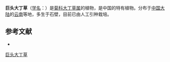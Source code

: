 {{Speciesbox
| name = 巨头大丁草
| status = 
| status_system = 
| image =
| genus = Gerbera
| species = macrocephala
| authority = Y. C. Tseng
}}

'''巨头大丁草'''（[[学名|学名]]：{{lang|la|''Gerbera macrocephala''}}）是[[菊科|菊科]][[大丁草属|大丁草属]]的植物，是中国的特有植物。分布于[[中国大陆|中国大陆]]的[[云南|云南]]等地，多生于石壁，目前已由人工引种栽培。

== 参考文献 ==
<div class="references-small">
* {{cite web| url =http://www.bioinfo.cn/db05/KmzwSpecies.php?action=view&id=4030| title =巨头大丁草| work =《中国高等植物数据库全库》| publisher =中国科学院微生物研究所| author =昆明植物研究所| accessdate =2009-02-25| deadurl =yes| archiveurl =https://web.archive.org/web/20160305044155/http://www.bioinfo.cn/db05/KmzwSpecies.php?action=view&id=4030| archivedate =2016-03-05}}
</div>
{{Taxonbar|from=Q11057608}}

[[Category:大丁草属|巨头大丁草]]


{{植物小作品}}